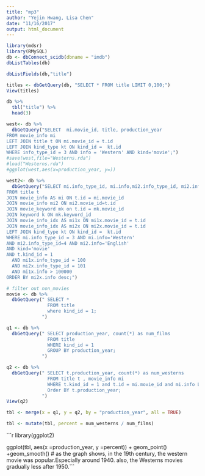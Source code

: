 ```yaml
---
title: "mp3"
author: "Yejin Hwang, Lisa Chen"
date: "11/16/2017"
output: html_document
---
```


```r
library(mdsr)
library(RMySQL)
db <- dbConnect_scidb(dbname = "imdb")
dbListTables(db)
```
```r
dbListFields(db,"title")
```
```r
titles <- dbGetQuery(db, "SELECT * FROM title LIMIT 0,100;")
View(titles)

db %>%
  tbl("title") %>%
  head(3)
```

```r
west<- db %>%
  dbGetQuery("SELECT  mi.movie_id, title, production_year
FROM movie_info mi
LEFT JOIN title t ON mi.movie_id = t.id
LEFT JOIN kind_type kt ON kind_id =  kt.id
WHERE info_type_id = 3 AND info = 'Western' AND kind='movie';")
#save(west,file="Westerns.rda")
#load("Westerns.rda")
#ggplot(west,aes(x=production_year, y=))
```

```r
west2<- db %>%
  dbGetQuery("SELECT mi.info_type_id, mi.info,mi2.info_type_id, mi2.info,mi1x.info_type_id, mi1x.info,mi2x.info_type_id, mi2x.info
FROM title t
JOIN movie_info AS mi ON t.id = mi.movie_id
JOIN movie_info mi2 ON mi2.movie_id=t.id
JOIN movie_keyword mk on t.id = mk.movie_id
JOIN keyword k ON mk.keyword_id
JOIN movie_info_idx AS mi1x ON mi1x.movie_id = t.id
JOIN movie_info_idx AS mi2x ON mi2x.movie_id = t.id
LEFT JOIN kind_type kt ON kind_id =  kt.id
WHERE mi.info_type_id = 3 AND mi.info='Western' 
AND mi2.info_type_id=4 AND mi2.info='English'
AND kind='movie'
AND t.kind_id = 1
  AND mi1x.info_type_id = 100
  AND mi2x.info_type_id = 101
  AND mi1x.info > 100000
ORDER BY mi2x.info desc;")
```
```r

# filter out non_movies
movie <- db %>%
  dbGetQuery(" SELECT *
               FROM title
               where kind_id = 1;
             ")
```







```r

q1 <- db %>%
  dbGetQuery(" SELECT production_year, count(*) as num_films
               FROM title
               WHERE kind_id = 1
               GROUP BY production_year;
             ")
```





```r

q2 <- db %>%
  dbGetQuery(" SELECT t.production_year, count(*) as num_westerns
               FROM title t , movie_info mi
               WHERE t.kind_id = 1 and t.id = mi.movie_id and mi.info LIKE '%Westerns%'
               Order BY t.production_year;
             ")
View(q2)
```



```r

tbl <- merge(x = q1, y = q2, by = "production_year", all = TRUE)

tbl <- mutate(tbl, percent = num_westerns / num_films)
```



```r


library(ggplot2)

ggplot(tbl, aes(x =production_year, y =percent)) + geom_point() +geom_smooth()
# as the graph shows, in the 19th century, the western movie was popular.Especially around 1940. also, the Westerns movies gradually less after 1950.```
